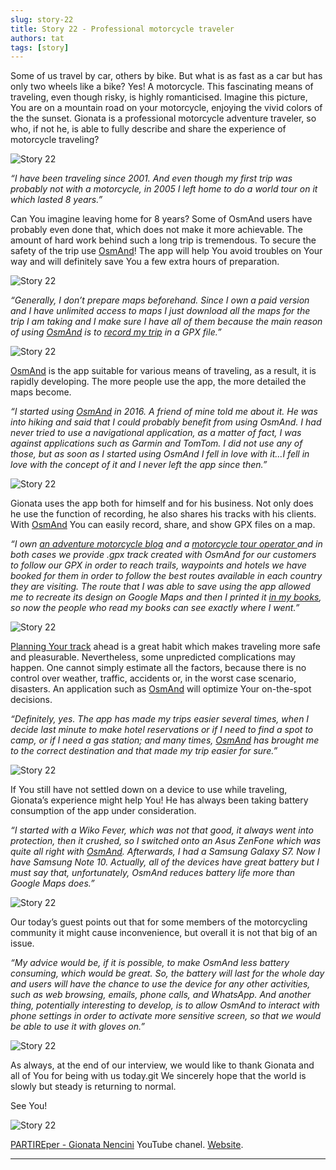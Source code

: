 ```yaml
---
slug: story-22
title: Story 22 - Professional motorcycle traveler
authors: tat
tags: [story]
---
```


Some of us travel by car, others by bike. But what is as fast as a car but has only two wheels like a bike? Yes! A motorcycle. This fascinating means of traveling, even though risky, is highly romanticised. Imagine this picture, You are on a mountain road on your motorcycle, enjoying the vivid colors of the the sunset. Gionata is a professional motorcycle adventure traveler, so who, if not he, is able to fully describe and share the experience of motorcycle traveling?

![Story 22](./10.jpg)

<!--truncate-->

_“I have been traveling since 2001. And even though my first trip was probably not with a motorcycle, in 2005 I left home to do a world tour on it which lasted 8 years.”_

Can You imagine leaving home for 8 years? Some of OsmAnd users have probably even done that, which does not make it more achievable. The amount of hard work behind such a long trip is tremendous. To secure the safety of the trip use <a href="https://osmand.net/">OsmAnd</a>! The app will help You avoid troubles on Your way and will definitely save You a few extra hours of preparation.

![Story 22](./2.jpg)

_“Generally, I don’t prepare maps beforehand. Since I own a paid version and I have unlimited access to maps I just download all the maps for the trip I am taking and I make sure I have all of them because the main reason of using <a href="https://osmand.net/">OsmAnd</a> is to <a href="https://osmand.net/docs/user/plugins/trip-recording">record my trip</a> in a GPX file.”_

![Story 22](./3.jpg)

<a href="https://osmand.net/">OsmAnd</a> is the app suitable for various means of traveling, as a result, it is rapidly developing. The more people use the app, the more detailed the maps become.

_“I started using <a href="https://osmand.net/">OsmAnd</a> in 2016. A friend of mine told me about it. He was into hiking and said that I could probably benefit from using OsmAnd. I had never tried to use a navigational application, as a matter of fact, I was against applications such as Garmin and TomTom. I did not use any of those, but as soon as I started using OsmAnd I fell in love with it…I fell in love with the concept of it and I never left the app since then.”_

![Story 22](./4.jpg)

Gionata uses the app both for himself and for his business. Not only does he use the function of recording, he also shares his tracks with his clients. With <a href="https://osmand.net/">OsmAnd</a> You can easily record, share, and show GPX files on a map.

_“I own <a href="https://www.partireper.it/"> an adventure motorcycle blog</a> and a <a href="https://www.ridetrueadv.com">motorcycle tour operator </a> and in both cases we provide .gpx track created with OsmAnd for our customers to follow our GPX in order to reach trails, waypoints and hotels  we have booked for them in order to follow the best routes available in each country they are visiting. The route that I was able to save using the app allowed me to recreate its design on Google Maps and then I printed it <a href="https://www.partireper.it/categoria-prodotto/libri/">in my books</a>, so now the people who read my books can see exactly where I went.”_

![Story 22](./6.jpg)

<a href="https://osmand.net/docs/user/plan-route/"> Planning Your track</a> ahead is a great habit which makes traveling more safe and pleasurable. Nevertheless, some unpredicted complications may happen. One cannot simply estimate all the factors, because there is no control over weather, traffic, accidents or, in the worst case scenario, disasters. An application such as <a href="https://osmand.net/">OsmAnd</a> will optimize Your on-the-spot decisions.

_“Definitely, yes. The app has made my trips easier several times, when I decide last minute to make hotel reservations or if I need to find a spot to camp, or if I need a gas station; and many times, <a href="https://osmand.net/">OsmAnd</a> has brought me to the correct destination and that made my trip easier for sure.”_

![Story 22](./7.jpg)

If You still have not settled down on a device to use while traveling, Gionata’s experience might help You! He has always been taking battery consumption of the app under consideration.

_“I started with a Wiko Fever, which was not that good, it always went into protection, then it crushed, so I switched onto an Asus ZenFone which was quite all right with <a href="https://osmand.net/">OsmAnd</a>. Afterwards, I had a Samsung Galaxy S7. Now I have Samsung Note 10. Actually, all of the devices have great battery but I must say that, unfortunately, OsmAnd reduces battery life more than Google Maps does.”_

![Story 22](./8.jpg)

Our today’s guest points out that for some members of the motorcycling community it might cause inconvenience, but overall it is not that big of an issue.

_“My advice would be, if it is possible, to make OsmAnd less battery consuming, which would be great. So, the battery will last for the whole day and users will have the chance to use the device for any other activities, such as web browsing, emails, phone calls, and WhatsApp.  And another thing, potentially interesting to develop, is to allow OsmAnd to interact with phone settings in order to activate more sensitive screen, so that we would be able to use it with gloves on.”_

![Story 22](./9.jpg)

As always, at the end of our interview, we would like to thank Gionata and all of You for being with us today.git 
We sincerely hope that the world is slowly but steady is returning to normal.

See You!

![Story 22](./1.jpg)

<a href="https://www.youtube.com/user/partireperit">PARTIREper - Gionata Nencini</a> YouTube chanel.
<a href="https://www.partireper.it">Website</a>.
_________________________________________________

<LinksSocial/>
<LinksTelegram/>

<AndroidStore/>
<AppleStore/>